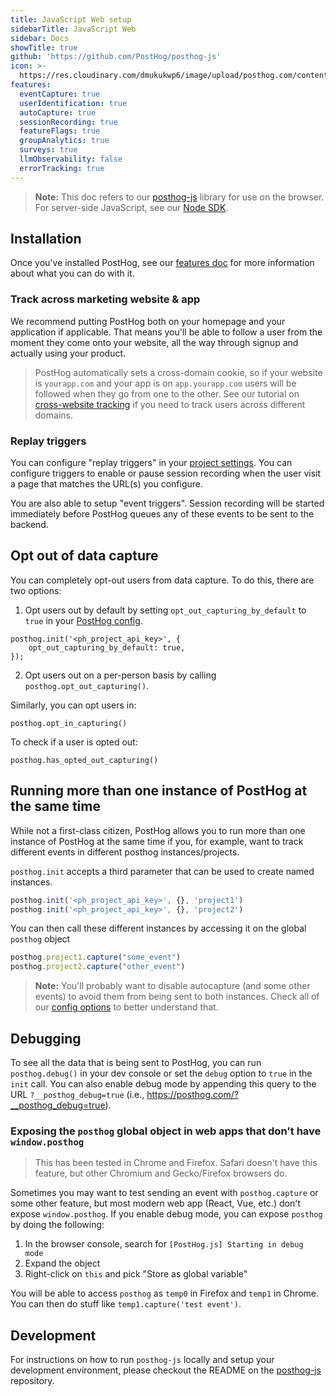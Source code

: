```yaml
---
title: JavaScript Web setup
sidebarTitle: JavaScript Web
sidebar: Docs
showTitle: true
github: 'https://github.com/PostHog/posthog-js'
icon: >-
  https://res.cloudinary.com/dmukukwp6/image/upload/posthog.com/contents/images/docs/integrate/js.svg
features:
  eventCapture: true
  userIdentification: true
  autoCapture: true
  sessionRecording: true
  featureFlags: true
  groupAnalytics: true
  surveys: true
  llmObservability: false
  errorTracking: true
---
```


> **Note:** This doc refers to our [posthog-js](https://github.com/PostHog/posthog-js) library for use on the browser. For server-side JavaScript, see our [Node SDK](/docs/libraries/node).

## Installation


<JSInstall />

Once you've installed PostHog, see our [features doc](/docs/libraries/js/features) for more information about what you can do with it.

### Track across marketing website &amp; app

We recommend putting PostHog both on your homepage and your application if applicable. That means you'll be able to follow a user from the moment they come onto your website, all the way through signup and actually using your product.

> PostHog automatically sets a cross-domain cookie, so if your website is `yourapp.com` and your app is on `app.yourapp.com` users will be followed when they go from one to the other. See our tutorial on [cross-website tracking](/tutorials/cross-domain-tracking) if you need to track users across different domains.

### Replay triggers

You can configure "replay triggers" in your [project settings](https://app.posthog.com/project/settings). You can configure triggers to enable or pause session recording when the user visit a page that matches the URL(s) you configure.

You are also able to setup "event triggers". Session recording will be started immediately before PostHog queues any of these events to be sent to the backend.

## Opt out of data capture

You can completely opt-out users from data capture. To do this, there are two options:

1. Opt users out by default by setting `opt_out_capturing_by_default` to `true` in your [PostHog config](/docs/libraries/js/config).

```js-web
posthog.init('<ph_project_api_key>', {
    opt_out_capturing_by_default: true,
});
```

2. Opt users out on a per-person basis by calling `posthog.opt_out_capturing()`.

Similarly, you can opt users in:

```js-web
posthog.opt_in_capturing()
```

To check if a user is opted out:

```js-web
posthog.has_opted_out_capturing()
```

## Running more than one instance of PostHog at the same time

While not a first-class citizen, PostHog allows you to run more than one instance of PostHog at the same time if you, for example, want to track different events in different posthog instances/projects.

`posthog.init` accepts a third parameter that can be used to create named instances.

```ts
posthog.init('<ph_project_api_key>', {}, 'project1')
posthog.init('<ph_project_api_key>', {}, 'project2')
```

You can then call these different instances by accessing it on the global `posthog` object

```ts
posthog.project1.capture("some_event")
posthog.project2.capture("other_event")
```
> **Note:** You'll probably want to disable autocapture (and some other events) to avoid them from being sent to both instances. Check all of our [config options](/docs/libraries/js/config) to better understand that.

## Debugging

To see all the data that is being sent to PostHog, you can run `posthog.debug()` in your dev console or set the `debug` option to `true` in the `init` call. You can also enable debug mode by appending this query to the URL `?__posthog_debug=true` (i.e., https://posthog.com/?__posthog_debug=true).

### Exposing the `posthog` global object in web apps that don't have `window.posthog`

> This has been tested in Chrome and Firefox. Safari doesn't have this feature, but other Chromium and Gecko/Firefox browsers do.

Sometimes you may want to test sending an event with `posthog.capture` or some other feature, but most modern web app (React, Vue, etc.) don't expose `window.posthog`. If you enable debug mode, you can expose `posthog` by doing the following:

1. In the browser console, search for `[PostHog.js] Starting in debug mode`
2. Expand the object
3. Right-click on `this` and pick "Store as global variable"

You will be able to access `posthog` as `temp0` in Firefox and `temp1` in Chrome. You can then do stuff like `temp1.capture('test event')`.

## Development

For instructions on how to run `posthog-js` locally and setup your development environment, please checkout the README on the [posthog-js](https://github.com/PostHog/posthog-js#README) repository.
